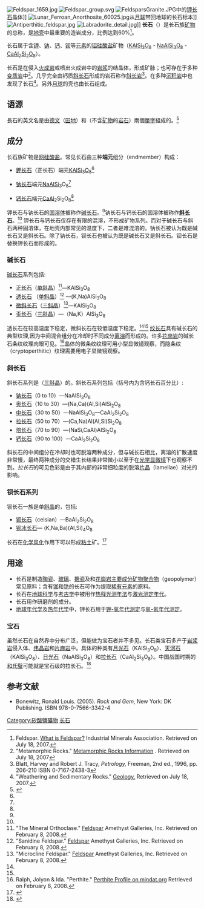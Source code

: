 [[Image:Feldspar_1659.jpg|thumb]]
[[File:Feldspar_group.svg|frame]]
[[File:FeldsparsGranite.JPG|right]]中的[[钾长石|钾长石]]晶体]]
[[File:Lunar_Ferroan_Anorthosite_60025.jpg|right]]从[[月球|月球]]带回地球的长石标本]]
[[Image:Antiperthitic_feldspar.jpg|thumb]]
[[Image:Labradorite_detail.jpg|thumb]]]]
'''长石'''（{{lang-en|feldspar}}）是长石族[[矿物|矿物]]的总称，是[[地壳|地壳]]中最重要的造岩成分，比例达到60%<ref name="feldspar">Feldspar. <span class="plainlinks">[http://www.ima-na.org/about_industrial_minerals/feldspar.asp What is Feldspar?] {{webarchive|url=https://web.archive.org/web/20080215184749/http://www.ima-na.org/about_industrial_minerals/feldspar.asp |date=2008-02-15 }}</span> Industrial Minerals Association. Retrieved on July 18, 2007.</ref>。
 
长石属于含[[钾|钾]]、[[钠|钠]]、[[钙|钙]]、[[钡|钡]]等[[元素|元素]]的[[硅酸盐矿物|铝硅酸盐]]矿物（[[钾|K]][[铝|Al]][[硅|Si]]<sub>3</sub>[[氧|O]]<sub>8</sub> - [[钠|Na]][[铝|Al]][[硅|Si]]<sub>3</sub>[[氧|O]]<sub>8</sub> - [[钙|Ca]][[铝|Al]]<sub>2</sub>[[硅|Si]]<sub>2</sub>[[氧|O]]<sub>8</sub>）。
  
长石是在侵入[[火成岩|火成岩]]或喷出火成岩中的[[岩浆|岩浆]]的结晶体，形成矿脉；也可存在于多种[[变质岩|变质岩]]中<ref>"Metamorphic Rocks." <span class="plainlinks">[http://seis.natsci.csulb.edu/bperry/ROCKS.htm Metamorphic Rocks Information] {{webarchive|url=https://web.archive.org/web/20070701111134/http://seis.natsci.csulb.edu/bperry/ROCKS.htm |date=2007-07-01 }}</span>. Retrieved on July 18, 2007</ref>。几乎完全由钙质[[斜长石|斜长石]]形成的岩石称作[[斜长岩|斜长岩]]<ref>Blatt, Harvey and Robert J. Tracy, ''Petrology,'' Freeman, 2nd ed., 1996, pp. 206-210 ISBN 0-7167-2438-3</ref>。在多种[[沉积岩|沉积岩]]中也发现了长石<ref>"Weathering and Sedimentary Rocks." <span class="plainlinks">[http://geology.csupomona.edu/drjessey/class/Gsc101/Weathering.html Geology.]  {{webarchive|url=https://www.webcitation.org/5QVXQaCAy?url=http://geology.csupomona.edu/drjessey/class/Gsc101/Weathering.html |date=2007-07-21 }}</span> Retrieved on July 18, 2007.</ref>。另外[[月球|月球]]的壳也由长石组成。

== 语源 ==
長石的英文名{{lang|en|'''feldspar'''}}是由[[德文|德文]]{{lang|de|''Feld''}}（[[田地|田地]]）和{{lang|de|''Spath''}}（不含[[矿物|矿物]]的[[岩石|岩石]]）兩個[[單詞|單字]]組成的。<ref>{{OEtymD|feldspar|accessdate=2008-02-08}}</ref>

==成分==
长石族矿物是[[网硅酸盐|网硅酸盐]]。常见长石由三种'''端元'''组分（endmember）构成：

*[[鉀长石|鉀长石]]（正长石）端元[[钾|K]][[铝|Al]][[硅|Si]]<sub>3</sub>[[氧|O]]<sub>8</sub><ref name="feldspar"/>

*[[钠长石|钠长石]]端元[[钠|Na]]AlSi<sub>3</sub>O<sub>8</sub><ref name = "feldspar"/>

*[[钙长石|钙长石]]端元[[钙|Ca]]Al<sub>2</sub>Si<sub>2</sub>O<sub>8</sub><ref name = "feldspar"/>

钾长石与钠长石的[[固溶体|固溶体]]被称作[[碱长石|碱长石]]。<ref name = "feldspar"/>钠长石与钙长石的固溶体被称作'''[[斜长石|斜长石]]'''。<ref name="feldspar" />  钾长石与钙长石仅存在有限的混溶，不形成矿物系列。而对于碱长石与斜石两种固溶体，在地壳内部常见的温度下，二者是难混溶的。钠长石被认为既是碱长石又是斜长石。除了钠长石，钡长石也被认为既是碱长石又是斜长石。钡长石是替换钾长石而形成的。

===碱长石===
[[碱长石|碱长石]]系列包括:
* [[正长石|正长石]]（[[单斜晶系|单斜晶]]）<ref name="orthoclase">"The Mineral Orthoclase." <span class="plainlinks">[http://www.galleries.com/minerals/silicate/orthocla/orthocla.htm Feldspar]</span> Amethyst Galleries, Inc. Retrieved on February 8, 2008.</ref>—KAlSi<sub>3</sub>O<sub>8</sub>
* [[透长石|透长石]] （[[单斜晶系|单斜晶]]）<ref name="sanidine">"Sanidine Feldspar." <span class="plainlinks">[http://www.galleries.com/minerals/silicate/sanidine/sanidine.htm Feldspar]</span> Amethyst Galleries, Inc. Retrieved on February 8, 2008.</ref>  —(K,Na)AlSi<sub>3</sub>O<sub>8</sub>
*[[微斜长石|微斜长石]]（[[三斜晶系|三斜晶]]）<ref name="microcline">"Microcline Feldspar." <span class="plainlinks">[http://www.galleries.com/minerals/silicate/microcli/microcli.htm Feldspar]</span> Amethyst Galleries, Inc. Retrieved on February 8, 2008.</ref>—KAlSi<sub>3</sub>O<sub>8</sub>
*[[歪长石|歪长石]]（[[三斜晶系|三斜晶]]）—（Na,K）AlSi<sub>3</sub>O<sub>8</sub>

透长石在较高温度下稳定，微斜长石在较低温度下稳定。<ref name="orthoclase" /><ref name="sanidine" /> [[纹长石|纹长石]]具有碱长石的典型纹理,因为中间混合组分在冷却时不同成分[[离溶|离溶]]而形成的。许多[[花岗岩|花岗岩]]的碱长石条纹纹理肉眼可见。<ref>Ralph, Jolyon & Ida. "Perthite." <span class="plainlinks">[http://www.mindat.org/min-6683.html Perthite Profile on mindat.org]</span> Retrieved on February 8, 2008.</ref>晶体的微条纹纹理可用小型显微镜观察，而隐条纹（cryptoperthitic）纹理需要用电子显微镜观察。

===斜长石===
斜长石系列是（[[三斜晶系|三斜晶]]）的。斜长石系列包括（括号内为含钙长石百分比）:
* [[钠长石|钠长石]]（0 to 10）—NaAlSi<sub>3</sub>O<sub>8</sub> 
* [[奥长石|奥长石]]（10 to 30）—(Na,Ca)(Al,Si)AlSi<sub>2</sub>O<sub>8</sub>
* [[中长石|中长石]]（30 to 50）—NaAlSi<sub>3</sub>O<sub>8</sub>—CaAl<sub>2</sub>Si<sub>2</sub>O<sub>8</sub>
* [[富拉玄武岩|拉长石]]（50 to 70）—(Ca,Na)Al(Al,Si)Si<sub>2</sub>O<sub>8</sub>
* [[培长石|培长石]]（70 to 90）—(NaSi,CaAl)AlSi<sub>2</sub>O<sub>8</sub>
* [[钙长石|钙长石]]（90 to 100）—CaAl<sub>2</sub>Si<sub>2</sub>O<sub>8</sub>

斜长石的中间组分在冷却时也可脱溶两种成分，但与碱长石相比，离溶的扩散速度非常慢，最终两种成分的交错生长结果非常微小以至于在[[光学显微镜|光学显微镜]]下也观察不到。''拉长石''的可见色彩是由于其内部的非常细粒度的脱溶[[片晶|片晶]]（lamellae）对光的影响。

===钡长石系列===
钡长石一族是单[[斜晶|斜晶]]的，包括:
* [[钡长石|钡长石]]（celsian）—BaAl<sub>2</sub>Si<sub>2</sub>O<sub>8</sub>
* [[钡冰长石|钡冰长石]]— (K,Na,Ba)(Al,Si)<sub>4</sub>O<sub>8</sub>

长石在[[风化|化学风化]]作用下可以形成[[粘土|粘土]]矿。<ref>{{cite web | last=Nelson | first=Stephen A. | url=http://www.tulane.edu/~sanelson/eens211/weathering&clayminerals.htm | title=Weathering & Clay Minerals | work=Professor's lecture notes(EENS 211, Mineralogy)| publisher=Tulane University | date=Fall 2008 | accessdate=2008-11-13}}</ref>

==用途==
* 长石是制造[[陶瓷|陶瓷]]、[[玻璃|玻璃]]、[[搪瓷|搪瓷]]及和[[花崗岩主要成分|花崗岩主要成分]][[矿物聚合物|矿物聚合物]]（geopolymer）常见原料；含有[[铷|铷]]和[[铯|铯]]的长石可作为提取[[稀有元素|稀有元素]]的原料。
* 长石在[[地球科学|地球科学]]与[[考古学|考古学]]中被用作[[热释光测年法|热释光测年法]]与[[激光测年法|激光测定年代]]。
* 长石用作研磨剂的成分。
* [[地球年代学|地球年代学]]及[[热年代学|热年代学]]中，钾长石用于[[钾-氩年代测定|钾-氩年代测定]]与[[氩-氩年代测定|氩-氩年代测定]]。

===宝石===
虽然长石在自然界中分布广泛，但能做为宝石者并不多见。长石类宝石多产于[[岩浆岩|岩浆岩]]侵入体、[[伟晶岩|伟晶岩]]和[[片麻岩|片麻岩]]中。具体的种类有[[月光石|月光石]]（KAlSi<sub>3</sub>O<sub>8</sub>）、[[天河石|天河石]]（KAlSi<sub>3</sub>O<sub>8</sub>）、[[太阳石|日光石]]（NaAlSi<sub>3</sub>O<sub>8</sub>）和[[富拉玄武岩|拉长石]]（CaAl<sub>2</sub>Si<sub>3</sub>O<sub>8</sub>）。中国战国时期的[[和氏璧|和氏璧]]可能就是宝石级的拉长石。<ref>{{cite web|title=长石|url=http://www.kepu.net.cn/gb/earth/mineral/bijou/bju608.html|website=中国科普博览|accessdate=2017-07-14}}</ref>

==参考文献==

{{Reflist}}
*Bonewitz, Ronald Louis. (2005). ''Rock and Gem'', New York: DK Publishing. ISBN 978-0-7566-3342-4

{{Authority control}}
[[Category:矽酸鹽礦物|Category:矽酸鹽礦物]]
[[Category:长石|]]